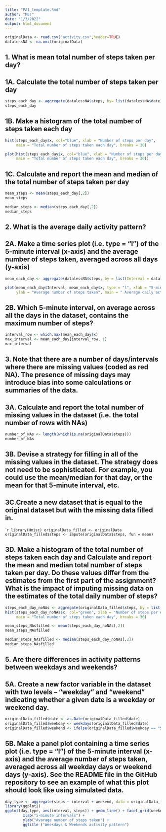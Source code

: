 ---
title: "PA1_template.Rmd"
author: "ME!"
date: "1/3/2022"
output: html_document
---

```{r}
originalData <- read.csv("activity.csv",header=TRUE)
datalessNA <- na.omit(originalData)
```

## 1. What is mean total number of steps taken per day?

## 1A. Calculate the total number of steps taken per day


```{r, echo = TRUE}
steps_each_day <- aggregate(datalessNA$steps, by= list(datalessNA$date), FUN="sum")
steps_each_day
```

## 1B. Make a histogram of the total number of steps taken each day

```{r plot}
hist(steps_each_day$x, col="blue", xlab = "Number of steps per day",
     main = "Total number of steps taken each day", breaks = 30)
```

```{r plot histogram}
plot(hist(steps_each_day$x, col="blue", xlab = "Number of steps per day",
     main = "Total number of steps taken each day", breaks = 30))
```

## 1C. Calculate and report the mean and median of the total number of steps taken per day

```{r mean steps}
mean_steps <- mean(steps_each_day[,2])
mean_steps
```

```{r median steps}
median_steps <- median(steps_each_day[,2])
median_steps
```

## 2. What is the average daily activity pattern?

## 2A. Make a time series plot (i.e. \color{red}{\verb|type = "l"|}type = "l") of the 5-minute interval (x-axis) and the average number of steps taken, averaged across all days (y-axis)

```{r mean_each_day}
mean_each_day <- aggregate(datalessNA$steps, by = list(Interval = datalessNA$interval), FUN = "mean")
```

```{r plot time series}
plot(mean_each_day$Interval, mean_each_day$x, type = "l", xlab = "5-min intervals",
     ylab = "Average number of steps taken", main = " Average daily activity pattern")
```

## 2B. Which 5-minute interval, on average across all the days in the dataset, contains the maximum number of steps?

```{r interval with max number of steps}
interval_row <- which.max(mean_each_day$x)
max_interval <- mean_each_day[interval_row, 1]
max_interval
```

## 3. Note that there are a number of days/intervals where there are missing values (coded as red NA). The presence of missing days may introduce bias into some calculations or summaries of the data.

## 3A. Calculate and report the total number of missing values in the dataset (i.e. the total number of rows with NAs)

```{r number of NAs, echo = TRUE}
number_of_NAs <- length(which(is.na(originalData$steps)))
number_of_NAs
```

## 3B. Devise a strategy for filling in all of the missing values in the dataset. The strategy does not need to be sophisticated. For example, you could use the mean/median for that day, or the mean for that 5-minute interval, etc.

## 3C.Create a new dataset that is equal to the original dataset but with the missing data filled in.

````{r fill NAs with data and create new dataset}
library(Hmisc)
originalData_filled <- originalData 
originalData_filled$steps <- impute(originalData$steps, fun = mean)
```

## 3D. Make a histogram of the total number of steps taken each day and Calculate and report the mean and median total number of steps taken per day. Do these values differ from the estimates from the first part of the assignment? What is the impact of imputing missing data on the estimates of the total daily number of steps?

```{r plot histogram with NAs filled}
steps_each_day_noNAs <- aggregate(originalData_filled$steps, by = list(originalData_filled$date), FUN="sum")
hist(steps_each_day_noNAs$x, col="green", xlab = "Number of steps per day",
     main = "Total number of steps taken each day", breaks = 30)
```

```{r mean steps with NAs filled, echo = TRUE}
mean_steps_NAsfilled <- mean(steps_each_day_noNAs[,2])
mean_steps_NAsfilled
```

```{r median_steps, echo = TRUE}
median_steps_NAsfilled <- median(steps_each_day_noNAs[,2])
median_steps_NAsfilled
```

## 5. Are there differences in activity patterns between weekdays and weekends?

## 5A. Create a new factor variable in the dataset with two levels – “weekday” and “weekend” indicating whether a given date is a weekday or weekend day.

```{r create dataset indicating weekday and weekend}
originalData_filled$date <- as.Date(originalData_filled$date)
originalData_filled$weekday <- weekdays(originalData_filled$date)
originalData_filled$weekend <- ifelse(originalData_filled$weekday == "Saturday" | originalData_filled$weekday == "Sunday", "Weekend", "Weekday")
```

## 5B. Make a panel plot containing a time series plot (i.e. type = "l") of the 5-minute interval (x-axis) and the average number of steps taken, averaged across all weekday days or weekend days (y-axis). See the README file in the GitHub repository to see an example of what this plot should look like using simulated data.

```{r plot by day type dataset}
day_type <- aggregate(steps ~ interval + weekend, data = originalData_filled, mean)
library(ggplot2)
ggplot(day_type, aes(interval, steps)) + geom_line() + facet_grid(weekend ~ .) +
        xlab("5-minute intervals") + 
        ylab("Avarage number of steps taken") + 
        ggtitle ("Weekdays & Weekends activity pattern")
```

